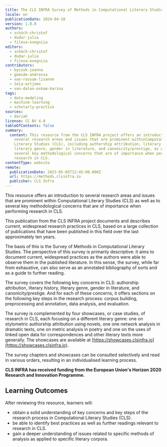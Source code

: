 ```yaml
---
title: The CLS INFRA Survey of Methods in Computational Literary Studies
locale: en
publicationDate: 2024-04-10
version: 1.0.0
authors:
  - schöch-christof
  - dudar-julia
  - fileva-evegniia
editors:
  - schöch-christof
  - dudar-julia
  - fileva-evegniia
contributors:
  - byszuk-joanna
  - gomide-andressa
  - van-rossum-lisanne
  - šeļa-artjoms
  - van-dalen-oskam-karina
tags:
  - data-modeling
  - machine-learning
  - scholarly-practice
sources:
  - dariah
license: CC BY 4.0
tableOfContents: false
summary:
  content: This resource from the CLS INFRA project offers an introduction to
    several research areas and issues that are prominent withinComputational
    Literary Studies (CLS), including authorship attribution, literary history,
    literary genre, gender in literature, and canonicity/prestige, as well as to
    several key methodological concerns that are of importance when performing
    research in CLS.
contentType: website
remote:
  publicationDate: 2023-05-05T12:45:00.000Z
  url: https://methods.clsinfra.io
  publisher: CLS Infra
---
```

This resource offers an introduction to several research areas and issues that are prominent within Computational Literary Studies (CLS) as well as to several key methodological concerns that are of importance when performing research in CLS.

This publication from the CLS INFRA project documents and describes current, widespread research practices in CLS, based on a large collection of publications that have been published in this field over the last approximately ten years.

The basis of this is the Survey of Methods in Computational Literary Studies.  The perspective of this survey is primarily descriptive: it aims to document current, widespread practices as the authors were able to observe them in the published literature. In this sense, the survey, while far from exhaustive, can also serve as an annotated bibliography of sorts and as a guide to further reading.

The survey covers the following key concerns in CLS: authorship attribution, literary history, literary genre, gender in literature, and canonicity/prestige. And for each of these concerns, it offers sections on the following key steps in the research process: corpus building, preprocessing and annotation, data analysis, and evaluation.

The survey is complemented by four showcases, or case studies, of research in CLS, each focusing on a different literary genre: one on stylometric authorship attribution using novels, one one network analysis in dramatic texts, one on metric analysis in poetry and one on the uses of linked open data for correspondences and other literary texts more generally. The showcases are available at [https://showcases.clsinfra.io](https://showcases.clsinfra.io).

The survey chapters and showcases can be consulted selectively and read in various orders, resulting in an individualised learning process.

**CLS INFRA has received funding from the European Union's Horizon 2020 Research and Innovation Programme.**

## Learning Outcomes

After reviewing this resource, learners will:

* obtain a solid understanding of key concerns and key steps of the research process in Computational Literary Studies (CLS).
* be able to identify best practices as well as further readings relevant to research in CLS.
* gain a deeper understanding of issues related to specific methods of analysis as applied to specific literary corpora.
